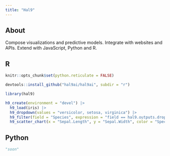 ```yaml
---
title: "Hal9"
---
```


## About

Compose visualizations and predictive models. Integrate with websites and APIs. Extend with JavaScript, Python and R.

::: {.panel-tabset}

## R

```r
knitr::opts_chunk$set(python.reticulate = FALSE)
```

```r
devtools::install_github("hal9ai/hal9ai", subdir = "r")
```

```r
library(hal9)

h9_create(environment = "devel") |>
  h9_load(iris) |>
  h9_dropdown(values = "versicolor, setosa, virginica") |>
  h9_filter(field = "Species", expression = "field == hal9.outputs.dropdown") |>
  h9_scatter_chart(x = "Sepal.Length", y = "Sepal.Width", color = "Species")
```

## Python

```python
"soon"
```

:::



